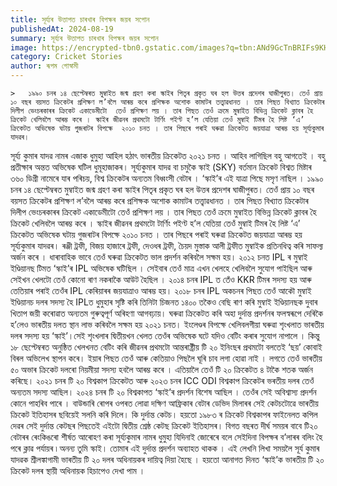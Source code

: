 ```yaml
---
title: সূৰ্য্যৰ উত্তাপত চাৰখাৰ বিপক্ষৰ জয়ৰ সপোন
publishedAt: 2024-08-19
summary: সূৰ্য্যৰ উত্তাপত চাৰখাৰ বিপক্ষৰ জয়ৰ সপোন
image: https://encrypted-tbn0.gstatic.com/images?q=tbn:ANd9GcTnBRIFs9KHgKGxNRV3pgk1t__PMYW0pljqnA&s
category: Cricket Stories
author: ৰূপম গোস্বামী
---
```



    >   ১৯৯০ চনৰ ১৪ ছেপ্টেম্বৰত মুম্বাইত জন্ম গ্ৰহণ কৰা স্কাইৰ পিতৃৰ প্ৰকৃত ঘৰ হল উত্তৰ প্ৰদেশৰ ঘাজীপুৰত। তেওঁ প্ৰায় ১০ বছৰ বয়সত ক্ৰিকেটৰ প্ৰশিক্ষণ ল’বলৈ আৰম্ভ কৰে প্ৰশিক্ষক অশোক কামাটৰ তত্ত্বাৱধানত । তাৰ পিছত বিখ্যাত ক্ৰিকেটাৰ দিলীপ ভেংচৰকাৰৰ ক্ৰিকেট একাডেমীটো  তেওঁ প্ৰশিক্ষণ লয় । তাৰ পিছত তেওঁ ক্ৰমে মুম্বাইত বিভিন্ন ক্ৰিকেট ক্লাবৰ হৈ ক্ৰিকেট খেলিবলৈ আৰম্ভ কৰে । স্কাইৰ জীৱনৰ প্ৰথমটো টাৰ্ণিং পইণ্ট হ’ল যেতিয়া তেওঁ মুম্বাই টিমৰ হৈ লিষ্ট ‘এ’ ক্ৰিকেটত অভিষেক ঘটায় গুজৰাটৰ বিপক্ষে  ২০১০ চনত । তাৰ পিছৰে পৰাই ঘৰুৱা ক্ৰিকেটত জয়যাত্ৰা আৰম্ভ হয় সূৰ্য্যকুমাৰ যাদৱৰ।

সূৰ্য্য কুমাৰ যাদৱ নামৰ এজাক ধুমুহা আহিল হঠাৎ‌ ভাৰতীয় ক্ৰিকেটত ২০২১ চনত । আহিব লাগিছিল বহু আগতেই । বহু প্ৰতীক্ষাৰ অন্তত অভিষেক ঘটিল  ধুমূহাজাকৰ।  সূৰ্য্যকুমাৰ যাদৱ বা চমুকৈ স্কাই (SKY) বৰ্তমান ক্ৰিকেট বিশ্বত মিষ্টাৰ ৩৬০ ডিগ্ৰী নামেৰে যাৰ পৰিচয়, বিশ্ব ক্ৰিকেটৰ অন্যতম বিধ্বংসী বেটাৰ । ‘স্কাই’ৰ এই যাত্ৰা পিছে মসৃণ নাছিল । ১৯৯০ চনৰ ১৪ ছেপ্টেম্বৰত মুম্বাইত জন্ম গ্ৰহণ কৰা স্কাইৰ পিতৃৰ প্ৰকৃত ঘৰ হল উত্তৰ প্ৰদেশৰ ঘাজীপুৰত। তেওঁ প্ৰায় ১০ বছৰ বয়সত ক্ৰিকেটৰ প্ৰশিক্ষণ ল’বলৈ আৰম্ভ কৰে প্ৰশিক্ষক অশোক কামাটৰ তত্ত্বাৱধানত । তাৰ পিছত বিখ্যাত ক্ৰিকেটাৰ দিলীপ ভেংচৰকাৰৰ ক্ৰিকেট একাডেমীটো  তেওঁ প্ৰশিক্ষণ লয় । তাৰ পিছত তেওঁ ক্ৰমে মুম্বাইত বিভিন্ন ক্ৰিকেট ক্লাবৰ হৈ ক্ৰিকেট খেলিবলৈ আৰম্ভ কৰে । স্কাইৰ জীৱনৰ প্ৰথমটো টাৰ্ণিং পইণ্ট হ’ল যেতিয়া তেওঁ মুম্বাই টিমৰ হৈ লিষ্ট ‘এ’ ক্ৰিকেটত অভিষেক ঘটায় গুজৰাটৰ বিপক্ষে  ২০১০ চনত । তাৰ পিছৰে পৰাই ঘৰুৱা ক্ৰিকেটত জয়যাত্ৰা আৰম্ভ হয় সূৰ্য্যকুমাৰ যাদৱৰ। ৰঞ্জী ট্ৰফী, বিজয় হাজাৰে ট্ৰফী,  দেওধৰ ট্ৰফী, চৈয়দ মুস্তাক আলী ট্ৰফীত মুম্বাইক প্ৰতিনধিত্ব কৰি সাফল্য অৰ্জন কৰে । ধাৰাবাহিক ভাবে তেওঁ ঘৰুৱা ক্ৰিকেটত ভাল প্ৰদৰ্শন কৰিবলৈ সক্ষম হয়। ২০১২ চনত  IPL ৰ মুম্বাই ইণ্ডিয়ানছ টিমত  ‘স্কাই’ৰ IPL অভিষেক ঘটিছিল । সেইবাৰ তেওঁ মাত্ৰ এখন খেলহে খেলিবলৈ সুযোগ পাইছিল আৰু সেইখন খেলটো তেওঁ কোনো ৰাণ নকৰাকৈ আউট হৈছিল । ২০১৪ চনৰ IPL ত তেঁও KKR টিমৰ সদস্য হয় আৰু তেতিয়াৰ পৰাই তেওঁৰ IPL কেৰিয়াৰৰ   জয়যাত্ৰাও আৰম্ভ হয়। ২০১৮ চনৰ IPL অকচনৰ পিছত তেওঁ আকৌ মুম্বাই ইণ্ডিয়ানচ দলৰ সদস্য হৈ IPLত ধুমুহাৰ সৃষ্টি কৰি  তিনিটা চিজনত ১৪০০ তকৈও বেছি ৰাণ কৰি মুম্বাই ইণ্ডিয়ানছক  দুবাৰ খিতাপ জয়ী কৰোৱাত অন্যতম গুৰুত্বপূৰ্ণ অৰিহণা আগবঢ়ায়। ঘৰুৱা ক্ৰিকেটত কৰি অহা দুৰ্দান্ত প্ৰদৰ্শনৰ ফলস্বৰূপে দেৰিকৈ হ’লেও ভাৰতীয় দলত স্থান লাভ কৰিবলৈ সক্ষম হয় ২০২১ চনত।  ইংলেণ্ডৰ বিপক্ষে খেলিবলগীয়া ঘৰুৱা শৃংখলাত ভাৰতীয় দলৰ সদস্য হয় ‘স্কাই’।সেই শৃংখলাৰ দ্বিতীয়খন খেলত  তেওঁৰ অভিষেক ঘটে যদিও বেটিং কৰাৰ সুযোগ নাপালে । কিন্তু ১৮ ছেপ্টেম্বৰত  অনুষ্ঠিত খেলখনত  বেটিং কৰি জীৱনৰ প্ৰথমটো আন্তৰাষ্ট্ৰীয় টি ২০ ইনিংছৰ প্ৰথমটো  বলতেই ‘ছয়’ কোবাই  বিৰল অভিলেখ স্থাপন কৰে। ইয়াৰ পিছত তেওঁ আৰু কেতিয়াও পিছলৈ ঘূৰি চাব লগা হোৱা নাই । লগতে তেওঁ ভাৰতীয় ৫০ অভাৰ ক্ৰিকেট দলৰো নিয়মীয়া সদস্য হবলৈ আৰম্ভ কৰে । এতিয়ালৈ তেওঁ টি ২০ ক্ৰিকেটত ৪ টাকৈ শতক অৰ্জন কৰিছে। ২০২১ চনৰ টি ২০  বিশ্বকাপ ক্ৰিকেটত আৰু ২০২৩ চনৰ ICC ODI বিশ্বকাপ ক্ৰিকেটৰ ভৰতীয়  দলৰ তেওঁ অন্যতম সদস্য আছিল। ২০২৪ চনৰ টি ২০ বিশ্বকাপত ‘স্কাই’ৰ প্ৰদৰ্শন বিশেষ আছিল । তেওঁৰ সেই অবিশ্বাস্য প্ৰদৰ্শন কোনে পাহৰিব পাৰে । বাউন্ডাৰি ৰোপৰ ওপৰত লোৱা  দক্ষিণ আফ্ৰিকাৰ বেটাৰ ডেভিদ মিলাৰৰ সেই কেটচটোৱে ভাৰতীয় ক্ৰিকেট ইতিহাসৰ ছবিয়েই সলনি কৰি দিলে। কি দুৰ্দান্ত কেটচ। হয়তো  ১৯৮৩ ৰ  ক্ৰিকেট বিশ্বকাপৰ ফাইনেলত   কপিল দেৱৰ সেই দুৰ্দান্ত কেটছৰ পিছতেই এইটো দ্বিতীয় শ্ৰেষ্ঠ কেটছ ক্ৰিকেট ইতিহাসৰ। বিগত বছৰত দীৰ্ঘ সময়ৰ বাবে টি২০ বেটাৰৰ ৰেংকিঙৰো শীৰ্ষত আৰোহণ কৰা সূৰ্য্যকুমাৰ নামৰ ধুমুহা যিদিনাই জোৰেৰে বলে সেইদিনা বিপক্ষৰ ব’লাৰৰ বলিং হৈ পৰে ক্লাৱ পৰ্যায়ৰ ৷ অনন্য  তুমি স্কাই। তোমাৰ এই দুৰ্দান্ত প্ৰদৰ্শন অব্যাহত থাকক । এই লেখনি লিখা সময়লৈ সূৰ্য কুমাৰ যাদৱক শ্ৰীলঙ্কাগামী ভাৰতীয়  টি ২০ দলৰ অধিনায়কৰ দায়িত্ব দিয়া হৈছে । হয়তো আনাগত দিনত ‘স্কাই’ক ভাৰতীয় টি ২০ ক্ৰিকেট দলৰ স্থায়ী অধিনায়ক হিচাপেও দেখা পাম ।


